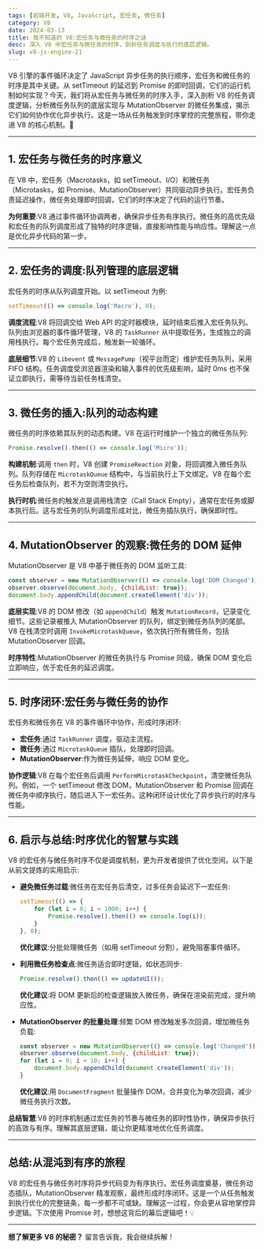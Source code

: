 ```yaml
---
tags: [前端开发, V8, JavaScript, 宏任务, 微任务]
category: V8
date: 2024-03-13
title: 我不知道的 V8:宏任务与微任务的时序之谜
desc: 深入 V8 中宏任务与微任务的时序，剖析任务调度与执行的底层逻辑。
slug: v8-js-engine-21
---
```


V8 引擎的事件循环决定了 JavaScript 异步任务的执行顺序，宏任务和微任务的时序是其中关键。从 setTimeout 的延迟到 Promise 的即时回调，它们的运行机制如何实现？今天，我们将从宏任务与微任务的时序入手，深入剖析 V8 的任务调度逻辑，分析微任务队列的底层实现与 MutationObserver 的微任务集成，揭示它们如何协作优化异步执行。这是一场从任务触发到时序掌控的完整旅程，带你走进 V8 的核心机制。🚀

---

## 1. 宏任务与微任务的时序意义

在 V8 中，宏任务（Macrotasks，如 setTimeout、I/O）和微任务（Microtasks，如 Promise、MutationObserver）共同驱动异步执行。宏任务负责延迟操作，微任务处理即时回调，它们的时序决定了代码的运行节奏。

**为何重要**:V8 通过事件循环协调两者，确保异步任务有序执行。微任务的高优先级和宏任务的队列调度形成了独特的时序逻辑，直接影响性能与响应性。理解这一点是优化异步代码的第一步。

---

## 2. 宏任务的调度:队列管理的底层逻辑

宏任务的时序从队列调度开始。以 setTimeout 为例:

```javascript
setTimeout(() => console.log('Macro'), 0);
```

**调度流程**:V8 将回调交给 Web API 的定时器模块，延时结束后推入宏任务队列。队列由浏览器的事件循环管理，V8 的 `TaskRunner` 从中提取任务，生成独立的调用栈执行。每个宏任务完成后，触发新一轮循环。

**底层细节**:V8 的 `Libevent` 或 `MessagePump`（视平台而定）维护宏任务队列，采用 FIFO 结构。任务调度受浏览器渲染和输入事件的优先级影响，延时 0ms 也不保证立即执行，需等待当前任务栈清空。

---

## 3. 微任务的插入:队列的动态构建

微任务的时序依赖其队列的动态构建。V8 在运行时维护一个独立的微任务队列:

```javascript
Promise.resolve().then(() => console.log('Micro'));
```

**构建机制**:调用 `then` 时，V8 创建 `PromiseReaction` 对象，将回调推入微任务队列。队列存储在 `MicrotaskQueue` 结构中，与当前执行上下文绑定。V8 在每个宏任务后检查队列，若不为空则清空执行。

**执行时机**:微任务的触发点是调用栈清空（Call Stack Empty），通常在宏任务或脚本执行后。这与宏任务的队列调度形成对比，微任务插队执行，确保即时性。

---

## 4. MutationObserver 的观察:微任务的 DOM 延伸

MutationObserver 是 V8 中基于微任务的 DOM 监听工具:

```javascript
const observer = new MutationObserver(() => console.log('DOM Changed'));
observer.observe(document.body, {childList: true});
document.body.appendChild(document.createElement('div'));
```

**底层实现**:V8 的 DOM 修改（如 `appendChild`）触发 `MutationRecord`，记录变化细节。这些记录被推入 MutationObserver 的队列，绑定到微任务队列的尾部。V8 在栈清空时调用 `InvokeMicrotaskQueue`，依次执行所有微任务，包括 MutationObserver 回调。

**时序特性**:MutationObserver 的微任务执行与 Promise 同级，确保 DOM 变化后立即响应，优于宏任务的延迟调度。

---

## 5. 时序闭环:宏任务与微任务的协作

宏任务和微任务在 V8 的事件循环中协作，形成时序闭环:

-   **宏任务**:通过 `TaskRunner` 调度，驱动主流程。
-   **微任务**:通过 `MicrotaskQueue` 插队，处理即时回调。
-   **MutationObserver**:作为微任务延伸，响应 DOM 变化。

**协作逻辑**:V8 在每个宏任务后调用 `PerformMicrotaskCheckpoint`，清空微任务队列。例如，一个 setTimeout 修改 DOM，MutationObserver 和 Promise 回调在微任务中顺序执行，随后进入下一宏任务。这种闭环设计优化了异步执行的时序与性能。

---

## 6. 启示与总结:时序优化的智慧与实践

V8 的宏任务与微任务时序不仅是调度机制，更为开发者提供了优化空间。以下是从前文提炼的实用启示:

-   **避免微任务过载**:微任务在宏任务后清空，过多任务会延迟下一宏任务:

    ```javascript
    setTimeout(() => {
        for (let i = 0; i < 1000; i++) {
            Promise.resolve().then(() => console.log(i));
        }
    }, 0);
    ```

    **优化建议**:分批处理微任务（如用 setTimeout 分割），避免阻塞事件循环。

-   **利用微任务检查点**:微任务适合即时逻辑，如状态同步:

    ```javascript
    Promise.resolve().then(() => updateUI());
    ```

    **优化建议**:将 DOM 更新后的检查逻辑放入微任务，确保在渲染前完成，提升响应性。

-   **MutationObserver 的批量处理**:频繁 DOM 修改触发多次回调，增加微任务负载:
    ```javascript
    const observer = new MutationObserver(() => console.log('Changed'));
    observer.observe(document.body, {childList: true});
    for (let i = 0; i < 10; i++) {
        document.body.appendChild(document.createElement('div'));
    }
    ```
    **优化建议**:用 `DocumentFragment` 批量操作 DOM，合并变化为单次回调，减少微任务执行次数。

**总结智慧**:V8 的时序机制通过宏任务的节奏与微任务的即时性协作，确保异步执行的高效与有序。理解其底层逻辑，能让你更精准地优化任务调度。

---

## 总结:从混沌到有序的旅程

V8 的宏任务与微任务时序将异步代码变为有序执行。宏任务调度奠基，微任务动态插队，MutationObserver 精准观察，最终形成时序闭环。这是一个从任务触发到执行优化的完整链条，每一步都不可或缺。理解这一过程，你会更从容地掌控异步逻辑。下次使用 Promise 时，想想这背后的幕后逻辑吧！💡

---

**想了解更多 V8 的秘密？** 留言告诉我，我会继续拆解！
